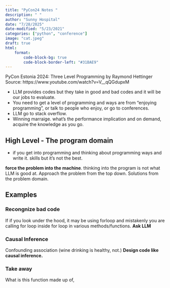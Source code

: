 ```yaml
---
title: "PyCon24 Notes "
description: " "
author: "Sunny Hospital"
date: "7/28/2025"
date-modified: "5/23/2021"
categories: ["python", "conference"]
image: "cat.jpeg"
draft: true
html:
    format:
        code-block-bg: true
        code-block-border-left: "#31BAE9"
---
```


PyCon Estonia 2024: Three Level Programming by Raymond Hettinger
Source: https://www.youtube.com/watch?v=V__qQGdupxM

* LLM provides codes but they take in good and bad codes 
and it will be our jobs to evaluate.
* You need to get a level of programming and ways are from "enjoying programming", or talk to people who enjoy, or go to conferences.
* LLM go to stack overflow. 
* Winning marraige. what's the performance implication and on demand, acquire the knowledge as you go.

## High Level - The program domain
-  if you get into programming and thinking about programming ways and write it. skills but it's not the best. 

__force the problem into the machine__.  thinking into the program is not what LLM is good at.  Approach the problem from the top down. Solutions from the problem domain.

## Examples
### Recongnize bad code 

If if you look under the hood, it may be using forloop and mistakenly you are calling for loop inside for loop in various methods/functions.  __Ask LLM__

### Causal Inference

Confounding association (wine drinking is healthy, not.)
__Design code like causal inference.__

### Take away
What is this function made up of, 

